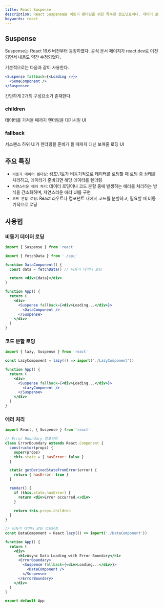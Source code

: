 ```yaml
---
title: React Suspense
description: React Suspense는 비동기 렌더링을 위한 특수한 컴포넌트이다. 데이터 로딩과 같은 작업이 완료될 때까지 특정 UI의 렌더링을 대기시키는 데 사용한다.
keywords: react
---
```


## Suspense

Suspense는 React 16.6 버전부터 등장하였다. 공식 문서 페이지가 react.dev로 이전되면서 내용도 약간 수정되었다.

기본적으로는 다음과 같이 사용한다.

```jsx
<Suspense fallback={<Loading />}>
  <SomeComponent />
</Suspense>
```

간단하게 2개의 구성요소가 존재한다.

### children

데이터를 가져올 때까지 렌더링을 대기시킬 UI

### fallback

서스펜스 하위 UI가 렌더링될 준비가 될 때까지 대신 보여줄 로딩 UI

## 주요 특징

- `비동기 데이터 렌더링`: 컴포넌트가 비동기적으로 데이터를 로딩할 때 로딩 중 상태를 처리하고, 데이터가 준비되면 해당 데이터를 렌더링
- `자연스러운 에러 처리`: 데이터 로딩이나 코드 분할 중에 발생하는 에러를 처리하는 방식을 간소화하며, 자연스러운 에러 UI를 구현
- `코드 분할 로딩`: React 라우트나 컴포넌트 내에서 코드를 분할하고, 필요할 때 비동기적으로 로딩

## 사용법

### 비동기 데이터 로딩

```jsx
import { Suspense } from 'react'

import { fetchData } from './api'

function DataComponent() {
  const data = fetchData() // 비동기 데이터 로딩

  return <div>{data}</div>
}

function App() {
  return (
    <div>
      <Suspense fallback={<div>Loading...</div>}>
        <DataComponent />
      </Suspense>
    </div>
  )
}
```

### 코드 분할 로딩

```jsx
import { lazy, Suspense } from 'react'

const LazyComponent = lazy(() => import('./LazyComponent'))

function App() {
  return (
    <div>
      <Suspense fallback={<div>Loading...</div>}>
        <LazyComponent />
      </Suspense>
    </div>
  )
}
```

### 에러 처리

```jsx
import React, { Suspense } from 'react'

// Error Boundary 컴포넌트
class ErrorBoundary extends React.Component {
  constructor(props) {
    super(props)
    this.state = { hasError: false }
  }

  static getDerivedStateFromError(error) {
    return { hasError: true }
  }

  render() {
    if (this.state.hasError) {
      return <div>Error occurred.</div>
    }

    return this.props.children
  }
}

// 비동기 데이터 로딩 컴포넌트
const DataComponent = React.lazy(() => import('./DataComponent'))

function App() {
  return (
    <div>
      <h1>Async Data Loading with Error Boundary</h1>
      <ErrorBoundary>
        <Suspense fallback={<div>Loading...</div>}>
          <DataComponent />
        </Suspense>
      </ErrorBoundary>
    </div>
  )
}

export default App
```
